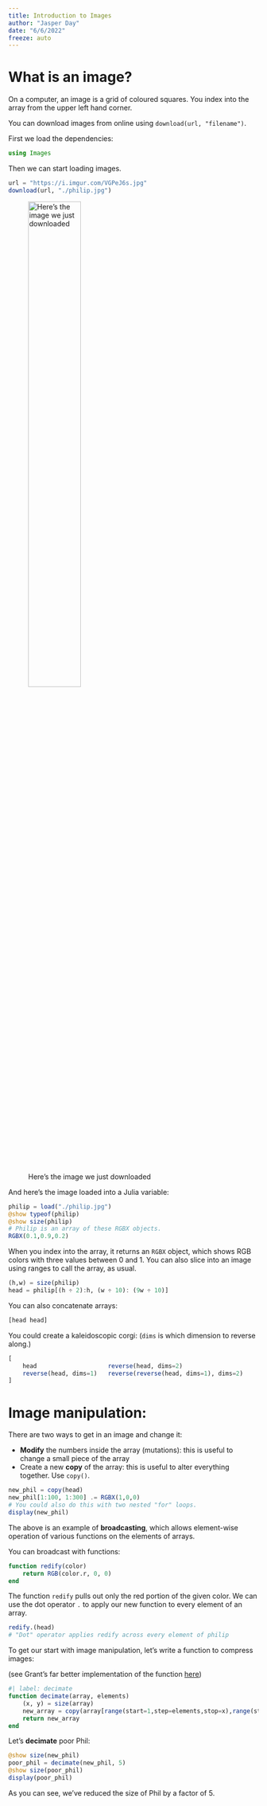 ```yaml
---
title: Introduction to Images
author: "Jasper Day"
date: "6/6/2022"
freeze: auto
---
```


# What is an image?

On a computer, an image is a grid of coloured squares. You index into the array from the upper left hand corner.

You can download images from online using `download(url, "filename")`.

First we load the dependencies:

```julia
using Images
```

Then we can start loading images.

```julia
url = "https://i.imgur.com/VGPeJ6s.jpg"
download(url, "./philip.jpg")
```

![Here's the image we just downloaded](/Week 1/philip.jpg){#fig-downloaded width=50%}

And here's the image loaded into a Julia variable:

```julia
philip = load("./philip.jpg")
@show typeof(philip)
@show size(philip)
# Philip is an array of these RGBX objects.
RGBX(0.1,0.9,0.2)
```

When you index into the array, it returns an `RGBX` object, which shows RGB colors with three values between 0 and 1. You can also slice into an image using ranges to call the array, as usual.

```julia
(h,w) = size(philip)
head = philip[(h ÷ 2):h, (w ÷ 10): (9w ÷ 10)]
```

You can also concatenate arrays:

```julia
[head head]
```

You could create a kaleidoscopic corgi: (`dims` is which dimension to reverse along.)

```julia
[
    head                    reverse(head, dims=2)
    reverse(head, dims=1)   reverse(reverse(head, dims=1), dims=2)
]
```

# Image manipulation:

There are two ways to get in an image and change it:

- **Modify** the numbers inside the array (mutations): this is useful to change a small piece of the array
- Create a new **copy** of the array: this is useful to alter everything together. Use `copy()`.

```julia
new_phil = copy(head)
new_phil[1:100, 1:300] .= RGBX(1,0,0)
# You could also do this with two nested "for" loops.
display(new_phil)
```

The above is an example of **broadcasting**, which allows element-wise operation of various functions on the elements of arrays.

You can broadcast with functions:

```julia
function redify(color)
    return RGB(color.r, 0, 0)
end
```

The function `redify` pulls out only the red portion of the given color. We can use the dot operator `.` to apply our new function to every element of an array.

```julia
redify.(head)
# "Dot" operator applies redify across every element of philip
```

To get our start with image manipulation, let's write a function to compress images:

(see Grant's far better implementation of the function [here](Homework_1.qmd#decimate))

```julia
#| label: decimate
function decimate(array, elements)
    (x, y) = size(array)
    new_array = copy(array[range(start=1,step=elements,stop=x),range(start=1,step=elements,stop=y)])
    return new_array
end
```

Let's **decimate** poor Phil:

```julia
@show size(new_phil)
poor_phil = decimate(new_phil, 5)
@show size(poor_phil)
display(poor_phil)
```

As you can see, we've reduced the size of Phil by a factor of 5.